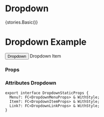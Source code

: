 
<Meta title="Core/Dropdown" component={Dropdown} />

# Dropdown
<Preview withToolbar>
    <Story name="Basic">{stories.Basic()}</Story>
</Preview>

# Dropdown Example
<Preview withToolbar>
    <Row justifyContent="center">
      <Col col={2}>
        <Dropdown>
          <Button>
            Dropdown
          </Button>
          <Dropdown.Menu active={true}>
            <Dropdown.Item>
              <Dropdown.Link>
                Dropdown Item
              </Dropdown.Link>
            </Dropdown.Item>
          </Dropdown.Menu>
        </Dropdown>
        <Box mb={200} />
      </Col>
    </Row>
</Preview>

### Props
<Props of={Dropdown} />

### Attributes Dropdown
```
export interface DropdownStaticProps {
  Menu?: FC<DropdownMenuProps> & WithStyle;
  Item?: FC<DropdownItemProps> & WithStyle;
  Link?: FC<DropdownLinkProps> & WithStyle;
}
```

